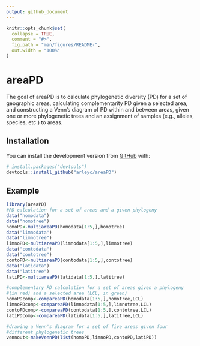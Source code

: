 ```yaml
---
output: github_document
---
```


<!-- README.md is generated from README.Rmd. Please edit that file -->

```r
knitr::opts_chunk$set(
  collapse = TRUE,
  comment = "#>",
  fig.path = "man/figures/README-",
  out.width = "100%"
)
```

# areaPD

<!-- badges: start -->
<!-- badges: end -->

The goal of areaPD is to calculate phylogenetic diversity (PD)
for a set of geographic areas, calculating complementarity PD 
given a selected area, and constructing a Venn's diagram of PD 
within and between areas, given one or more phylogenetic trees 
and an assignment of samples (e.g., alleles, species, etc.) to 
areas.

## Installation

You can install the development version from [GitHub](https://github.com/) with:

``` r
# install.packages("devtools")
devtools::install_github("arleyc/areaPD")
```
## Example

```r
library(areaPD)
#PD calculation for a set of areas and a given phylogeny
data("homodata")
data("homotree")
homoPD<-multiareaPD(homodata[1:5,],homotree)
data("limnodata")
data("limnotree")
limnoPD<-multiareaPD(limnodata[1:5,],limnotree)
data("contodata")
data("contotree")
contoPD<-multiareaPD(contodata[1:5,],contotree)
data("latidata")
data("latitree")
latiPD<-multiareaPD(latidata[1:5,],latitree)
```

```r
#complementary PD calculation for a set of areas given a phylogeny
#(in red) and a selected area (LCL, in green)
homoPDcomp<-compareaPD(homodata[1:5,],homotree,LCL)
limnoPDcomp<-compareaPD(limnodata[1:5,],limnotree,LCL)
contoPDcomp<-compareaPD(contodata[1:5,],contotree,LCL)
latiPDcomp<-compareaPD(latidata[1:5,],latitree,LCL)
```

```r
#drawing a Venn's diagram for a set of five areas given four
#different phylogenetic trees
vennout<-makeVennPD(list(homoPD,limnoPD,contoPD,latiPD))
```
